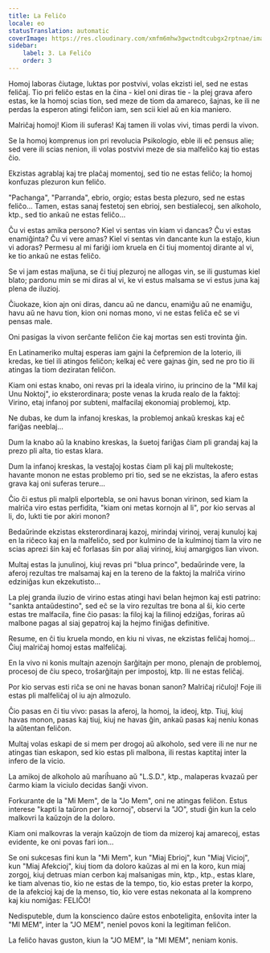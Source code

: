 ```yaml
---
title: La Feliĉo
locale: eo
statusTranslation: automatic
coverImage: https://res.cloudinary.com/xmfm6mhw3gwctndtcubgx2rptnae/image/upload/v1741354419/small_cover_la_gran_rebelion_28716e29d2.webp
sidebar:
    label: 3. La Feliĉo
    order: 3
---
```

Homoj laboras ĉiutage, luktas por postvivi, volas ekzisti iel, sed ne estas feliĉaj. Tio pri feliĉo estas en la ĉina - kiel oni diras tie - la plej grava afero estas, ke la homoj scias tion, sed meze de tiom da amareco, ŝajnas, ke ili ne perdas la esperon atingi feliĉon iam, sen scii kiel aŭ en kia maniero.

Malriĉaj homoj! Kiom ili suferas! Kaj tamen ili volas vivi, timas perdi la vivon.

Se la homoj komprenus ion pri revolucia Psikologio, eble ili eĉ pensus alie; sed vere ili scias nenion, ili volas postvivi meze de sia malfeliĉo kaj tio estas ĉio.

Ekzistas agrablaj kaj tre plaĉaj momentoj, sed tio ne estas feliĉo; la homoj konfuzas plezuron kun feliĉo.

"Pachanga", "Parranda", ebrio, orgio; estas besta plezuro, sed ne estas feliĉo... Tamen, estas sanaj festetoj sen ebrioj, sen bestialecoj, sen alkoholo, ktp., sed tio ankaŭ ne estas feliĉo...

Ĉu vi estas amika persono? Kiel vi sentas vin kiam vi dancas? Ĉu vi estas enamiĝinta? Ĉu vi vere amas? Kiel vi sentas vin dancante kun la estaĵo, kiun vi adoras? Permesu al mi fariĝi iom kruela en ĉi tiuj momentoj dirante al vi, ke tio ankaŭ ne estas feliĉo.

Se vi jam estas maljuna, se ĉi tiuj plezuroj ne allogas vin, se ili gustumas kiel blato; pardonu min se mi diras al vi, ke vi estus malsama se vi estus juna kaj plena de iluzioj.

Ĉiuokaze, kion ajn oni diras, dancu aŭ ne dancu, enamiĝu aŭ ne enamiĝu, havu aŭ ne havu tion, kion oni nomas mono, vi ne estas feliĉa eĉ se vi pensas male.

Oni pasigas la vivon serĉante feliĉon ĉie kaj mortas sen esti trovinta ĝin.

En Latinameriko multaj esperas iam gajni la ĉefpremion de la loterio, ili kredas, ke tiel ili atingos feliĉon; kelkaj eĉ vere gajnas ĝin, sed ne pro tio ili atingas la tiom deziratan feliĉon.

Kiam oni estas knabo, oni revas pri la ideala virino, iu princino de la "Mil kaj Unu Noktoj", io eksterordinara; poste venas la kruda realo de la faktoj: Virino, etaj infanoj por subteni, malfacilaj ekonomiaj problemoj, ktp.

Ne dubas, ke dum la infanoj kreskas, la problemoj ankaŭ kreskas kaj eĉ fariĝas neeblaj...

Dum la knabo aŭ la knabino kreskas, la ŝuetoj fariĝas ĉiam pli grandaj kaj la prezo pli alta, tio estas klara.

Dum la infanoj kreskas, la vestaĵoj kostas ĉiam pli kaj pli multekoste; havante monon ne estas problemo pri tio, sed se ne ekzistas, la afero estas grava kaj oni suferas terure...

Ĉio ĉi estus pli malpli elportebla, se oni havus bonan virinon, sed kiam la malriĉa viro estas perfidita, "kiam oni metas kornojn al li", por kio servas al li, do, lukti tie por akiri monon?

Bedaŭrinde ekzistas eksterordinaraj kazoj, mirindaj virinoj, veraj kunuloj kaj en la riĉeco kaj en la malfeliĉo, sed por kulmino de la kulminoj tiam la viro ne scias aprezi ŝin kaj eĉ forlasas ŝin por aliaj virinoj, kiuj amargigos lian vivon.

Multaj estas la junulinoj, kiuj revas pri "blua princo", bedaŭrinde vere, la aferoj rezultas tre malsamaj kaj en la tereno de la faktoj la malriĉa virino edziniĝas kun ekzekutisto...

La plej granda iluzio de virino estas atingi havi belan hejmon kaj esti patrino: "sankta antaŭdestino", sed eĉ se la viro rezultas tre bona al ŝi, kio certe estas tre malfacila, fine ĉio pasas: la filoj kaj la filinoj edziĝas, foriras aŭ malbone pagas al siaj gepatroj kaj la hejmo finiĝas definitive.

Resume, en ĉi tiu kruela mondo, en kiu ni vivas, ne ekzistas feliĉaj homoj... Ĉiuj malriĉaj homoj estas malfeliĉaj.

En la vivo ni konis multajn azenojn ŝarĝitajn per mono, plenajn de problemoj, procesoj de ĉiu speco, troŝarĝitajn per impostoj, ktp. Ili ne estas feliĉaj.

Por kio servas esti riĉa se oni ne havas bonan sanon? Malriĉaj riĉuloj! Foje ili estas pli malfeliĉaj ol iu ajn almozulo.

Ĉio pasas en ĉi tiu vivo: pasas la aferoj, la homoj, la ideoj, ktp. Tiuj, kiuj havas monon, pasas kaj tiuj, kiuj ne havas ĝin, ankaŭ pasas kaj neniu konas la aŭtentan feliĉon.

Multaj volas eskapi de si mem per drogoj aŭ alkoholo, sed vere ili ne nur ne atingas tian eskapon, sed kio estas pli malbona, ili restas kaptitaj inter la infero de la vicio.

La amikoj de alkoholo aŭ mariĥuano aŭ "L.S.D.", ktp., malaperas kvazaŭ per ĉarmo kiam la viciulo decidas ŝanĝi vivon.

Forkurante de la "Mi Mem", de la "Jo Mem", oni ne atingas feliĉon. Estus interese "kapti la taŭron per la kornoj", observi la "JO", studi ĝin kun la celo malkovri la kaŭzojn de la doloro.

Kiam oni malkovras la verajn kaŭzojn de tiom da mizeroj kaj amarecoj, estas evidente, ke oni povas fari ion...

Se oni sukcesas fini kun la "Mi Mem", kun "Miaj Ebrioj", kun "Miaj Vicioj", kun "Miaj Afekcioj", kiuj tiom da doloro kaŭzas al mi en la koro, kun miaj zorgoj, kiuj detruas mian cerbon kaj malsanigas min, ktp., ktp., estas klare, ke tiam alvenas tio, kio ne estas de la tempo, tio, kio estas preter la korpo, de la afekcioj kaj de la menso, tio, kio vere estas nekonata al la kompreno kaj kiu nomiĝas: FELIĈO!

Nedisputeble, dum la konscienco daŭre estos enboteligita, enŝovita inter la "MI MEM", inter la "JO MEM", neniel povos koni la legitiman feliĉon.

La feliĉo havas guston, kiun la "JO MEM", la "MI MEM", neniam konis.

